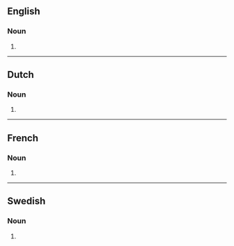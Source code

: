 ==English==

===Noun===
{{head|en|noun form}}

# {{plural of|dressing|lang=en}}

----

==Dutch==

===Noun===
{{head|nl|noun plural form}}

# {{plural of|nl|dressing}}

----

==French==

===Noun===
{{head|fr|noun plural form|g=m}}

# {{plural of|dressing|lang=fr}}

----

==Swedish==

===Noun===
{{head|sv|noun form}}

# {{sv-noun-form-indef-gen|dressing}}